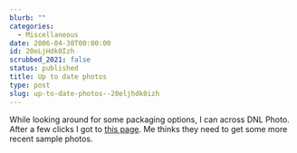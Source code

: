 ```yaml
---
blurb: ""
categories:
  - Miscellaneous
date: 2006-04-30T00:00:00
id: 20eLjHdk0Izh
scrubbed_2021: false
status: published
title: Up to date photos
type: post
slug: up-to-date-photos--20eljhdk0izh
---
```


While looking around for some packaging options, I can across DNL
Photo. After a few clicks I got to
[this page](http://dnlphoto.com/pages/packaging/luwallet.html). Me
thinks they need to get some more recent sample photos.
